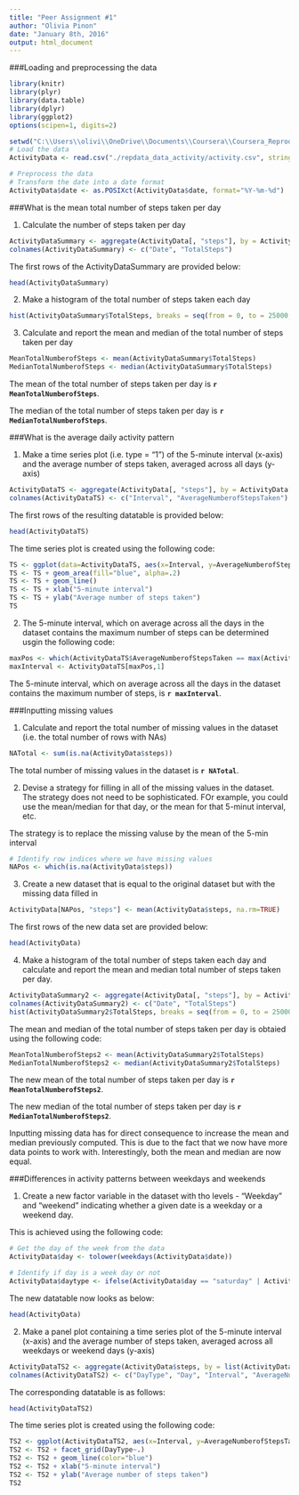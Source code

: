 ```yaml
---
title: "Peer Assignment #1"
author: "Olivia Pinon"
date: "January 8th, 2016"
output: html_document
---
```


###Loading and preprocessing the data

```r

library(knitr)
library(plyr)
library(data.table)
library(dplyr)
library(ggplot2)
options(scipen=1, digits=2)

setwd("C:\\Users\\olivi\\OneDrive\\Documents\\Coursera\\Coursera_ReproducibleResearch\\PeerAssessment1")
# Load the data
ActivityData <- read.csv("./repdata_data_activity/activity.csv", stringsAsFactors=FALSE)

# Preprocess the data
# Transform the date into a date format
ActivityData$date <- as.POSIXct(ActivityData$date, format="%Y-%m-%d")
```

###What is the mean total number of steps taken per day 

1. Calculate the number of steps taken per day

```r
ActivityDataSummary <- aggregate(ActivityData[, "steps"], by = ActivityData["date"], FUN=sum, na.rm = TRUE)
colnames(ActivityDataSummary) <- c("Date", "TotalSteps")
```
The first rows of the ActivityDataSummary are provided below:

```r
head(ActivityDataSummary)
```

2. Make a histogram of the total number of steps taken each day

```r
hist(ActivityDataSummary$TotalSteps, breaks = seq(from = 0, to = 25000, by = 500), col="firebrick", xlab = "Total number of steps taken per day", ylab = "Frequency", main = "Histogram of the total number of steps taken per day")
```

3. Calculate and report the mean and median of the total number of steps taken per day
```r
MeanTotalNumberofSteps <- mean(ActivityDataSummary$TotalSteps)
MedianTotalNumberofSteps <- median(ActivityDataSummary$TotalSteps)
```
The mean of the total number of steps taken per day is **`r MeanTotalNumberofSteps`**.

The median of the total number of steps taken per day is **`r MedianTotalNumberofSteps`**.

###What is the average daily activity pattern

1. Make a time series plot (i.e. type = "1") of the 5-minute interval (x-axis) and the average number of steps taken, averaged across all days (y-axis)

```r
ActivityDataTS <- aggregate(ActivityData[, "steps"], by = ActivityData["interval"], FUN=mean, na.rm = TRUE)
colnames(ActivityDataTS) <- c("Interval", "AverageNumberofStepsTaken")
```
The first rows of the resulting datatable is provided below:

```r
head(ActivityDataTS)
```
The time series plot is created using the following code:

```r
TS <- ggplot(data=ActivityDataTS, aes(x=Interval, y=AverageNumberofStepsTaken)) 
TS <- TS + geom_area(fill="blue", alpha=.2)
TS <- TS + geom_line()
TS <- TS + xlab("5-minute interval") 
TS <- TS + ylab("Average number of steps taken")
TS
```

2. The 5-minute interval, which on average across all the days in the dataset contains the maximum number of steps can be determined usgin the following code:
 
```r
maxPos <- which(ActivityDataTS$AverageNumberofStepsTaken == max(ActivityDataTS$AverageNumberofStepsTaken))
maxInterval <- ActivityDataTS[maxPos,1]
```
The 5-minute interval, which on average across all the days in the dataset contains the maximum number of steps, is **`r maxInterval `**.

###Inputting missing values

1. Calculate and report the total number of missing values in the dataset (i.e. the total number of rows with NAs)

```r
NATotal <- sum(is.na(ActivityData$steps))
```

The total number of missing values in the dataset is **`r NATotal `**.

2. Devise a strategy for filling in all of the missing values in the dataset. The strategy does not need to be sophisticated. FOr example, you could use the mean/median for that day, or the mean for that 5-minut interval, etc.

The strategy is to replace the missing valuse by the mean of the 5-min interval
```r
# Identify row indices where we have missing values
NAPos <- which(is.na(ActivityData$steps))
```

3. Create a new dataset that is equal to the original dataset but with the missing data filled in

```r
ActivityData[NAPos, "steps"] <- mean(ActivityData$steps, na.rm=TRUE)
```

The first rows of the new data set are provided below:
```r
head(ActivityData)
```

4. Make a histogram of the total number of steps taken each day and calculate and report the mean and median total number of steps taken per day. 

```r
ActivityDataSummary2 <- aggregate(ActivityData[, "steps"], by = ActivityData["date"], FUN=sum, na.rm = TRUE)
colnames(ActivityDataSummary2) <- c("Date", "TotalSteps")
hist(ActivityDataSummary2$TotalSteps, breaks = seq(from = 0, to = 25000, by = 500), col="firebrick", xlab = "Total number of steps taken per day", ylab = "Frequency", main = "Histogram of the total number of steps taken per day")
```

The mean and median of the total number of steps taken per day is obtaied using the following code:
```r
MeanTotalNumberofSteps2 <- mean(ActivityDataSummary2$TotalSteps)
MedianTotalNumberofSteps2 <- median(ActivityDataSummary2$TotalSteps)
```
The new mean of the total number of steps taken per day is **`r MeanTotalNumberofSteps2`**.

The new median of the total number of steps taken per day is **`r MedianTotalNumberofSteps2`**.

Inputting missing data has for direct consequence to increase the mean and median previously computed. This is due to the fact that we now have more data points to work with. Interestingly, both the mean and median are now equal.

###Differences in activity patterns between weekdays and weekends

1. Create a new factor variable in the dataset with tho levels - "Weekday" and "weekend" indicating whether a given date is a weekday or a weekend day. 

This is achieved using the following code:
```r

# Get the day of the week from the data
ActivityData$day <- tolower(weekdays(ActivityData$date))

# Identify if day is a week day or not
ActivityData$daytype <- ifelse(ActivityData$day == "saturday" | ActivityData$day == "sunday", "weekend", "weekday")
```

The new datatable now looks as below:
```r
head(ActivityData)
```
2. Make a panel plot containing a time series plot of the 5-minute interval (x-axis) and the average number of steps taken, averaged across all weekdays or weekend days (y-axis)
```r
ActivityDataTS2 <- aggregate(ActivityData$steps, by = list(ActivityData$daytype, ActivityData$day, ActivityData$interval), FUN=mean, na.rm = TRUE)
colnames(ActivityDataTS2) <- c("DayType", "Day", "Interval", "AverageNumberofStepsTaken")
```

The corresponding datatable is as follows:
```r
head(ActivityDataTS2)
```
The time series plot is created using the following code:

```r
TS2 <- ggplot(ActivityDataTS2, aes(x=Interval, y=AverageNumberofStepsTaken)) 
TS2 <- TS2 + facet_grid(DayType~.)
TS2 <- TS2 + geom_line(color="blue")
TS2 <- TS2 + xlab("5-minute interval") 
TS2 <- TS2 + ylab("Average number of steps taken")
TS2
```